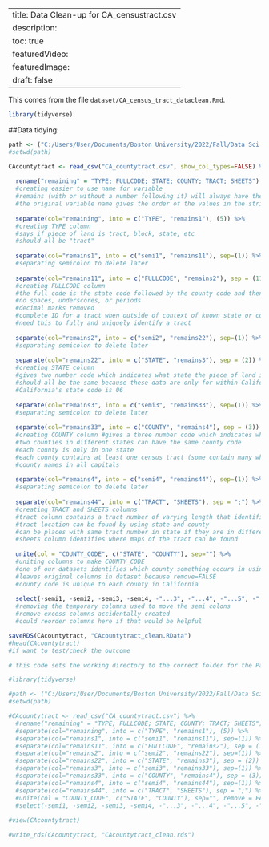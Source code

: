 --
title: Data Clean-up for CA_censustract.csv
description:
toc: true
featuredVideo:
featuredImage: 
draft: false
--

This comes from the file `dataset/CA_census_tract_dataclean.Rmd`.

```r
library(tidyverse)
```

##Data tidying:

```r
path <- ("C:/Users/User/Documents/Boston University/2022/Fall/Data Sci in R/ma4615-fa22-final-project-treehuggers/dataset")
#setwd(path)

CAcountytract <- read_csv("CA_countytract.csv", show_col_types=FALSE) %>% 
  
  rename("remaining" = "TYPE; FULLCODE; STATE; COUNTY; TRACT; SHEETS") %>% 
  #creating easier to use name for variable 
  #remains (with or without a number following it) will always have the remainder of the string to be processed 
  #the original variable name gives the order of the values in the string
  
  separate(col="remaining", into = c("TYPE", "remains1"), (5)) %>% 
  #creating TYPE column 
  #says if piece of land is tract, block, state, etc 
  #should all be "tract"
  
  separate(col="remains1", into = c("semi1", "remains11"), sep=(1)) %>% 
  #separating semicolon to delete later
  
  separate(col="remains11", into = c("FULLCODE", "remains2"), sep = (11)) %>% 
  #creating FULLCODE column 
  #the full code is the state code followed by the county code and then the tract number
  #no spaces, underscores, or periods 
  #decimal marks removed
  #complete ID for a tract when outside of context of known state or county
  #need this to fully and uniquely identify a tract
  
  separate(col="remains2", into = c("semi2", "remains22"), sep=(1)) %>% 
  #separating semicolon to delete later
  
  separate(col="remains22", into = c("STATE", "remains3"), sep = (2)) %>% 
  #creating STATE column 
  #gives two number code which indicates what state the piece of land is in
  #should all be the same because these data are only for within California
  #California's state code is 06
  
  separate(col="remains3", into = c("semi3", "remains33"), sep=(1)) %>% 
  #separating semicolon to delete later
  
  separate(col="remains33", into = c("COUNTY", "remains4"), sep = (3)) %>% 
  #creating COUNTY column #gives a three number code which indicates which state the piece of land is in 
  #two counties in different states can have the same county code 
  #each county is only in one state
  #each county contains at least one census tract (some contain many while others have only 1)
  #county names in all capitals
  
  separate(col="remains4", into = c("semi4", "remains44"), sep=(1)) %>% 
  #separating semicolon to delete later
  
  separate(col="remains44", into = c("TRACT", "SHEETS"), sep = ";") %>% 
  #creating TRACT and SHEETS columns 
  #tract column contains a tract number of varying length that identifies a census tract within a state and county 
  #tract location can be found by using state and county 
  #can be places with same tract number in state if they are in different counties 
  #sheets column identifies where maps of the tract can be found
  
  unite(col = "COUNTY_CODE", c("STATE", "COUNTY"), sep="") %>% 
  #uniting columns to make COUNTY_CODE
  #one of our datasets identifies which county something occurs in using this format
  #leaves original columns in dataset because remove=FALSE
  #county code is unique to each county in California
  
  select(-semi1, -semi2, -semi3, -semi4, -"...3", -"...4", -"...5", -"...6") 
  #removing the temporary columns used to move the semi colons
  #remove excess columns accidentally created
  #could reorder columns here if that would be helpful

saveRDS(CAcountytract, "CAcountytract_clean.RData")
#head(CAcountytract)
#if want to test/check the outcome
```

``` r
# this code sets the working directory to the correct folder for the Parks data, so it can be copied over for use in any other folder of this project

#library(tidyverse)

#path <- ("C:/Users/User/Documents/Boston University/2022/Fall/Data Sci in R/ma4615-fa22-final-project-treehuggers/dataset")
#setwd(path)

#CAcountytract <- read_csv("CA_countytract.csv") %>% 
  #rename("remaining" = "TYPE; FULLCODE; STATE; COUNTY; TRACT; SHEETS") %>% 
  #separate(col="remaining", into = c("TYPE", "remains1"), (5)) %>% 
  #separate(col="remains1", into = c("semi1", "remains11"), sep=(1)) %>% 
  #separate(col="remains11", into = c("FULLCODE", "remains2"), sep = (11)) %>% 
  #separate(col="remains2", into = c("semi2", "remains22"), sep=(1)) %>% 
  #separate(col="remains22", into = c("STATE", "remains3"), sep = (2)) %>% 
  #separate(col="remains3", into = c("semi3", "remains33"), sep=(1)) %>% 
  #separate(col="remains33", into = c("COUNTY", "remains4"), sep = (3)) %>% 
  #separate(col="remains4", into = c("semi4", "remains44"), sep=(1)) %>% 
  #separate(col="remains44", into = c("TRACT", "SHEETS"), sep = ";") %>% 
  #unite(col = "COUNTY_CODE", c("STATE", "COUNTY"), sep="", remove = FALSE) %>% 
  #select(-semi1, -semi2, -semi3, -semi4, -"...3", -"...4", -"...5", -"...6")
  
#view(CAcountytract)

#write_rds(CAcountytract, "CAcountytract_clean.rds")
```
